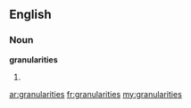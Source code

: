 ==English==

===Noun===
'''granularities'''

# {{plural of|[[granularity]]}}

[[ar:granularities]]
[[fr:granularities]]
[[my:granularities]]